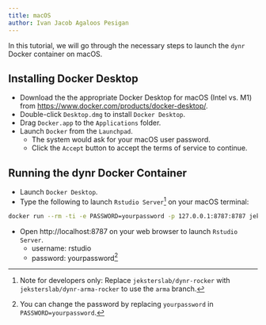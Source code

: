 ```yaml
---
title: macOS
author: Ivan Jacob Agaloos Pesigan
---
```


In this tutorial, we will go through the necessary steps to launch the `dynr` Docker container on macOS.

<!--
::: callout-note
For a better terminal experience, you can, optionally, install `iTerm2`.  
:::
-->

## Installing Docker Desktop

-  Download the the appropriate Docker Desktop for macOS (Intel vs. M1) from [https://www.docker.com/products/docker-desktop/](https://www.docker.com/products/docker-desktop/).
-  Double-click `Desktop.dmg` to install `Docker Desktop`.
-  Drag `Docker.app` to the `Applications` folder.
-  Launch `Docker` from the `Launchpad`.
    -  The system would ask for your macOS user password.
    -  Click the `Accept` button to accept the terms of service to continue.

## Running the dynr Docker Container

-  Launch `Docker Desktop`.
-  Type the following to launch `Rstudio Server`[^dynr-rocker-mac-2] on your macOS terminal:

[^dynr-rocker-mac-2]: Note for developers only: Replace `jeksterslab/dynr-rocker` with `jeksterslab/dynr-arma-rocker` to use the `arma` branch.

```bash
docker run --rm -ti -e PASSWORD=yourpassword -p 127.0.0.1:8787:8787 jeksterslab/dynr-rocker
```

-  Open http://localhost:8787 on your web browser to launch `Rstudio Server`.
    -  username: rstudio
    -  password: yourpassword[^docker-mac-3]

[^docker-mac-3]: You can change the password by replacing `yourpassword` in `PASSWORD=yourpassword`.
